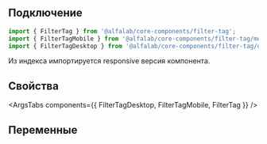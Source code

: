 
## Подключение

```jsx
import { FilterTag } from '@alfalab/core-components/filter-tag';
import { FilterTagMobile } from '@alfalab/core-components/filter-tag/mobile';
import { FilterTagDesktop } from '@alfalab/core-components/filter-tag/desktop';
```

Из индекса импортируется responsive версия компонента.

## Свойства

<ArgsTabs components={{ FilterTagDesktop, FilterTagMobile, FilterTag }} />

## Переменные

<CssVars css={styles} />
